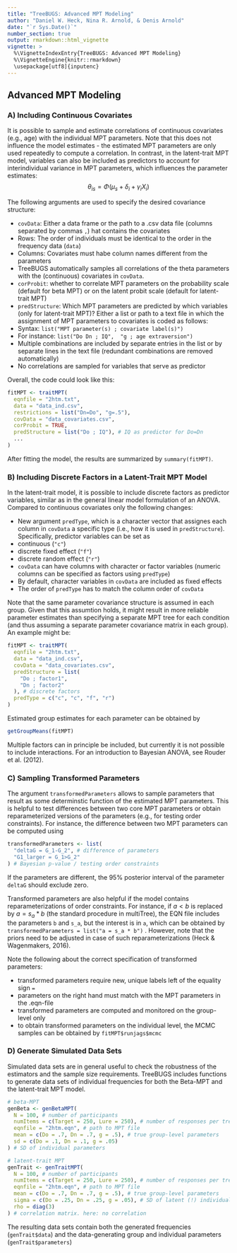 ```yaml
---
title: "TreeBUGS: Advanced MPT Modeling"
author: "Daniel W. Heck, Nina R. Arnold, & Denis Arnold"
date: "`r Sys.Date()`"
number_section: true
output: rmarkdown::html_vignette
vignette: >
  %\VignetteIndexEntry{TreeBUGS: Advanced MPT Modeling}
  %\VignetteEngine{knitr::rmarkdown}
  \usepackage[utf8]{inputenc}
---
```

  
## Advanced MPT Modeling

### A) Including Continuous Covariates

It is possible to sample and estimate correlations of continuous covariates (e.g., age) with the individual MPT parameters. Note that this does not influence the model estimates - the estimated MPT parameters are only used repeatedly to compute a correlation. In contrast, in the latent-trait MPT model, variables can also be included as predictors to account for interindividual variance in MPT parameters, which influences the parameter estimates:
$$\theta_{is} = \Phi(\mu_s + \delta_i + \gamma_i X_i)$$

The following arguments are used to specify the desired covariance structure:

* `covData`: Either a data frame or the path to a .csv data file (columns separated by commas `,`) hat contains the covariates
* Rows: The order of individuals must be identical to the order in the frequency data (`data`)
* Columns: Covariates must habe column names different from the parameters
* TreeBUGS automatically samples all correlations of the theta parameters with the (continuous) covariates in `covData`.
* `corProbit`: whether to correlate MPT parameters on the probability scale (default for beta MPT) or on the latent probit scale (default for latent-trait MPT)
* `predStructure`: Which MPT parameters are predicted by which variables (only for latent-trait MPT)? Either a list or path to a text file in which the assignment of MPT parameters to covariates is coded as follows:
* Syntax: `list("MPT parameter(s) ; covariate label(s)")`
* For instance: `list("Do Dn ; IQ",  "g ; age extraversion")` 
* Multiple combinations are included by separate entries in the list or by separate lines in the text file (redundant combinations are removed automatically)
* No correlations are sampled for variables that serve as predictor

Overall, the code could look like this:

```r
fitMPT <- traitMPT(
  eqnfile = "2htm.txt",
  data = "data_ind.csv",
  restrictions = list("Dn=Do", "g=.5"),
  covData = "data_covariates.csv",
  corProbit = TRUE,
  predStructure = list("Do ; IQ"), # IQ as predictor for Do=Dn
  ...
)
```

After fitting the model, the results are summarized by `summary(fitMPT)`.



### B) Including Discrete Factors in a Latent-Trait MPT Model

In the latent-trait model, it is possible to include discrete factors as predictor variables, similar as in the general linear model formulation of an ANOVA. Compared to continuous covariates only the following changes:

* New argument `predType`, which is a character vector that assignes each column in `covData` a specific type (i.e., how it is used in `predStructure`). Specifically, predictor variables can be set as
* continuous (`"c"`)
* discrete fixed effect (`"f"`)
* discrete random effect (`"r"`)
* `covData` can have columns with character or factor variables (numeric columns can be specified as factors using `predType`)
* By default, character variables in `covData` are included as fixed effects
* The order of `predType` has to match the column order of `covData`

Note that the same parameter covariance structure is assumed in each group. Given that this assumtion holds, it might result in more reliable parameter estimates than specifying a separate MPT tree for each condition (and thus assuming a separate parameter covariance matrix in each group). An example might be: 

```r
fitMPT <- traitMPT(
  eqnfile = "2htm.txt",
  data = "data_ind.csv",
  covData = "data_covariates.csv",
  predStructure = list(
    "Do ; factor1",
    "Dn ; factor2"
  ), # discrete factors
  predType = c("c", "c", "f", "r")
)
```

Estimated group estimates for each parameter can be obtained by 

```r
getGroupMeans(fitMPT)
```


Multiple factors can in principle be included, but currently it is not possible to include interactions. For an introduction to Bayesian ANOVA, see Rouder et al. (2012).


### C) Sampling Transformed Parameters

The argument `transformedParameters` allows to sample parameters that result as some determinstic function of the estimated MPT parameters. This is helpful to test differences between two core MPT parameters or obtain reparameterized versions of the parameters (e.g., for testing order constraints). For instance, the difference between two MPT parameters can be computed using

```r
transformedParameters <- list(
  "deltaG = G_1-G_2", # difference of parameters
  "G1_larger = G_1>G_2"
) # Bayesian p-value / testing order constraints
```

If the parameters are different, the 95% posterior interval of the parameter `deltaG` should exclude zero. 

Transformed parameters are also helpful if the model contains reparameterizations of order constraints. For instance, if $a<b$ is replaced by $a = s_a * b$ (the standard procedure in multiTree), the EQN file includes the parameters `b` and  `s_a`, but the interest is in `a`, which can be obtained by `transformedParameters = list("a = s_a * b")` . However, note that the priors need to be adjusted in case of such reparameterizations (Heck & Wagenmakers, 2016).

Note the following about the correct specification of transformed parameters:

* transformed parameters require new, unique labels left of the equality sign `=` 
* parameters on the right hand must match with the MPT parameters in the .eqn-file
* transformed parameters are computed and monitored on the group-level only
* to obtain transformed parameters on the individual level, the MCMC samples can be obtained by `fitMPT$runjags$mcmc`


### D) Generate Simulated Data Sets

Simulated data sets are in general useful to check the robustness of the estimators and the sample size requirements. TreeBUGS includes functions to generate data sets of individual frequencies for both the Beta-MPT and the latent-trait MPT model. 

```r
# beta-MPT
genBeta <- genBetaMPT(
  N = 100, # number of participants
  numItems = c(Target = 250, Lure = 250), # number of responses per tree
  eqnfile = "2htm.eqn", # path to MPT file
  mean = c(Do = .7, Dn = .7, g = .5), # true group-level parameters
  sd = c(Do = .1, Dn = .1, g = .05)
) # SD of individual parameters

# latent-trait MPT
genTrait <- genTraitMPT(
  N = 100, # number of participants
  numItems = c(Target = 250, Lure = 250), # number of responses per tree
  eqnfile = "2htm.eqn", # path to MPT file
  mean = c(Do = .7, Dn = .7, g = .5), # true group-level parameters
  sigma = c(Do = .25, Dn = .25, g = .05), # SD of latent (!) individual parameters
  rho = diag(3)
) # correlation matrix. here: no correlation
```

The resulting data sets contain both the generated frequencies (`genTrait$data`) and the data-generating group and individual parameters (`genTrait$parameters`)

